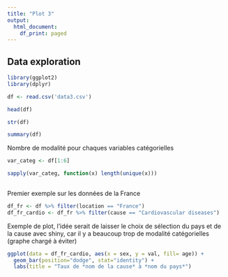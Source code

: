 ```yaml
---
title: "Plot 3"
output:
  html_document:
    df_print: paged
---
```



## Data exploration

```r
library(ggplot2)
library(dplyr)

df <- read.csv('data3.csv')

head(df)
```

```r
str(df)
```

```r
summary(df)
```

Nombre de modalité pour chaques variables catégorielles

```r
var_categ <- df[1:6]

sapply(var_categ, function(x) length(unique(x)))
  
```

Premier exemple sur les données de la France
```r
df_fr <- df %>% filter(location == "France")
df_fr_cardio <- df_fr %>% filter(cause == "Cardiovascular diseases")
```

Exemple de plot, l'idée serait de laisser le choix de sélection du pays et de la cause avec shiny, car il y a beaucoup trop de modalité catégorielles (graphe chargé à éviter)

```r
ggplot(data = df_fr_cardio, aes(x = sex, y = val, fill= age)) +
  geom_bar(position="dodge", stat="identity") +
  labs(title = "Taux de *nom de la cause* à *nom du pays*")
```
